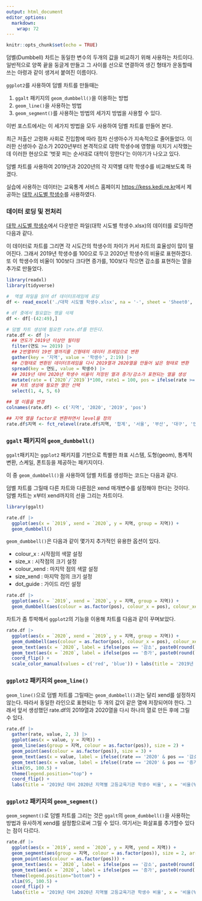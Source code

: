 ```yaml
---
output: html_document
editor_options: 
  markdown: 
    wrap: 72
---
```


```r
knitr::opts_chunk$set(echo = TRUE)
```

덤벨(Dumbbell) 차트는 동일한 변수의 두개의 값을 비교하기 위해 사용하는
차트이다. 일반적으로 양쪽 끝을 둥글게 만들고 그 사이를 선으로 연결하여
생긴 형태가 운동할때 쓰는 아령과 같이 생겨서 붙여진 이름이다.

`ggplot2`를 사용하여 덤벨 차트를 만들때는

1.  `ggalt` 패키지의 `geom_dumbbell()`을 이용하는 방법
2.  `geom_line()`을 사용하는 방법
3.  `geom_segment()`를 사용하는 방법의 세가지 방법을 사용할 수 있다.

이번 포스트에서는 이 세가지 방법을 모두 사용하여 덤벨 차트를 만들어
본다.

최근 저출산 고령화 사회로 진입함에 따라 점차 신생아수가 지속적으로
줄어들었다. 이러한 신생아수 감소가 2020년부터 본격적으로 대학 학생수에
영향을 미치기 시작했는데 이러한 현상으로 '벗꽂 피는 순서대로 대학이
망한다'는 이야기가 나오고 있다.

덤벨 차트를 사용하여 2019년과 2020년의 각 지역별 대학 학생수를
비교해보도록 하겠다.

실습에 사용하는 데이터는 교육통계 서비스 홈페이지
<https://kess.kedi.re.kr>에서 제공하는 [대학 시도별
학생수](https://kess.kedi.re.kr/kessTheme/timeStats?itemCode=03&uppCd1=03040106&menuId=m_02_03_02#testinput)를
사용하였다.

### **데이터 로딩 및 전처리**

[대학 시도별
학생수](https://kess.kedi.re.kr/kessTheme/timeStats?itemCode=03&uppCd1=03040106&menuId=m_02_03_02#testinput)에서
다운받은 파일(대학 시도별 학생수.xlsx)의 데이터를 로딩하면 다음과 같다.

이 데이터로 차트를 그리면 각 시도간의 학생수의 차이가 커서 차트의
효율성이 많이 떨어진다. 그래서 2019년 학생수를 100으로 두고 2020년
학생수의 비율로 표현하겠다. 또 이 학생수의 비율이 100보다 크다면 증가를,
100보다 작으면 감소를 표현하는 열을 추가로 만들었다.

```r
library(readxl)
library(tidyverse)

#  엑셀 파일을 읽어 df 데이터프레임에 로딩
df <- read_excel('./대학 시도별 학생수.xlsx', na = '-', sheet = 'Sheet0', col_types = c(rep('numeric', 19)), col_names = T)

# df 중에서 필요없는 행을 삭제
df <- df[-(42:49),]

# 덤벨 차트 생성에 필요한 rate.df를 만든다. 
rate.df <- df |> 
  ## 연도가 2019년 이상만 필터링
  filter(연도 >= 2019) |>       
  ## 2번열부터 19번 열까지를 긴형태의 데이터 프레임으로 변환
  gather(key = '지역', value = '학생수', 2:19) |>
  ## 긴형태로 변환된 데이터프레임을 다시 2019열과 2020열을 만들어 넓은 형태로 변환
  spread(key = 연도, value = 학생수) |>
  ## 2019년 대비 2020년 학생수 비율이 저장된 열과 증가/감소가 표현되는 열을 생성
  mutate(rate = (`2020`/`2019`)*100, rate1 = 100, pos = ifelse(rate >= 100, '증가', '감소')) |>
  ## 차트 생성에 필요한 열만 선택
  select(1, 4, 5, 6)

## 열 이름을 변경
colnames(rate.df) <- c('지역', '2020', '2019', 'pos')

## 지역 열을 factor로 변환하면서 level을 정의
rate.df$지역 <- fct_relevel(rate.df$지역, '합계', '서울', '부산', '대구', '인천', '광주', '대전', '울산', '세종', '경기', '강원', '충북', '충남', '전북', '전남', '경북', '경남', '제주')
```

### **`ggalt` 패키지의 `geom_dumbbell()`**

`ggalt`패키지는 `ggplot2` 패키지를 기반으로 특별한 좌표 시스템,
도형(geom), 통계적 변환, 스케일, 폰트등을 제공하는 패키지이다.

이 중 `geom_dumbbell()`을 사용하여 덤벨 차트를 생성하는 코드는 다음과
같다.

덤벨 차트를 그릴때 다른 차트와 다른점은 xend 매개변수를
설정해야 한다는 것이다. 덤벨 차트는 x부터 xend까지의 선을 그리는 차트이다.

```r
library(ggalt)

rate.df |>
  ggplot(aes(x = `2019`, xend = `2020`, y = 지역, group = 지역)) +
  geom_dumbbell() 
```

`geom_dumbbell()`은 다음과 같이 몇가지 추가적인 유용한 옵션이 있다.

-   colour_x : 시작점의 색깔 설정
-   size_x : 시작점의 크기 설정
-   colour_xend : 마지막 점의 색깔 설정
-   size_xend : 마지막 점의 크기 설정
-   dot_guide : 가이드 라인 설정

```r
rate.df |>
  ggplot(aes(x = `2019`, xend = `2020`, y = 지역, group = 지역)) +
  geom_dumbbell(aes(colour = as.factor(pos), colour_x = pos), colour_xend = 'black', size = 2.0) 
```

차트가 좀 투박해서 `ggplot2`의 기능을 이용해 차트를 다음과 같이 꾸며보았다. 

```r

rate.df |> 
  ggplot(aes(x = `2020`, xend = `2019`, y = 지역, group = 지역)) +
  geom_dumbbell(aes(colour = as.factor(pos), colour_x = pos), colour_xend = 'black', size = 2.0) + 
  geom_text(aes(x = `2020`, label = ifelse(pos == '감소', paste0(round(`2020`-100, 1), '%'), NA)), vjust = 1.5) +
  geom_text(aes(x = `2020`, label = ifelse(pos == '증가', paste0(round(`2020`-100, 1), '%'), NA)), vjust = -1) + xlim(95, 100.5) + 
  coord_flip() +
  scale_color_manual(values = c('red', 'blue')) + labs(title = '2019년 대비 2020년 지역별 고등교육기관 학생수 비율', x = '비율(%)', color = '증감')

```

### **`ggplot2` 패키지의 `geom_line()`**

`geom_line()`으로 덤벨 차트를 그릴때는 `geom_dumbbell()`과는 달리 xend를 설정하지 않는다. 따라서 동일한 라인으로 표현되는 두 개의 값이 같은 열에 저장되어야 한다. 그래서 앞서 생성했던 rate.df의 2019열과 2020열을 다시 하나의 열로 만든 후에 그릴 수 있다. 

```r
rate.df |>
  gather(rate, value, 2, 3) |>
  ggplot(aes(x = value, y = 지역)) +
  geom_line(aes(group = 지역, colour = as.factor(pos)), size = 2) + 
  geom_point(aes(colour = as.factor(pos)), size = 3) +
  geom_text(aes(x = value, label = ifelse((rate == '2020' & pos == '감소'), paste0(round(value-100, 1), '%'), NA)), vjust = 1.5) +
  geom_text(aes(x = value, label = ifelse((rate == '2020' & pos == '증가'), paste0(round(value-100, 1), '%'), NA)), vjust = -1) +
  xlim(95, 100.5) + 
  theme(legend.position="top") +
  coord_flip() + 
  labs(title = '2019년 대비 2020년 지역별 고등교육기관 학생수 비율', x = '비율(%)', color = '증감')
```


### **`ggplot2` 패키지의 `geom_segment()`**



`geom_segment()`로 덤벨 차트를 그리는 것은 `ggalt`의 `geom_dumbbell()`을 사용하는 방법과 유사하게 xend를 설정함으로써 그릴 수 있다. 여기서는 화살표를 추가할수 있다는 점이 다르다. 

```r
rate.df |>
  ggplot(aes(x = `2019`, xend = `2020`, y = 지역, yend = 지역)) +
  geom_segment(aes(group = 지역, colour = as.factor(pos)), size = 2, arrow = arrow(length = unit(0.03, "npc"))) + 
  geom_point(aes(colour = as.factor(pos))) +
  geom_text(aes(x = `2020`, label = ifelse(pos == '감소', paste0(round(`2020`-100, 1), '%'), NA)), vjust = 1.5) +
  geom_text(aes(x = `2020`, label = ifelse(pos == '증가', paste0(round(`2020`-100, 1), '%'), NA)), vjust = -1) + xlim(95, 100.5) + 
  theme(legend.position="bottom") +
  xlim(95, 100.5) +
  coord_flip() + 
  labs(title = '2019년 대비 2020년 지역별 고등교육기관 학생수 비율', x = '비율(%)', color = '증감')
```



